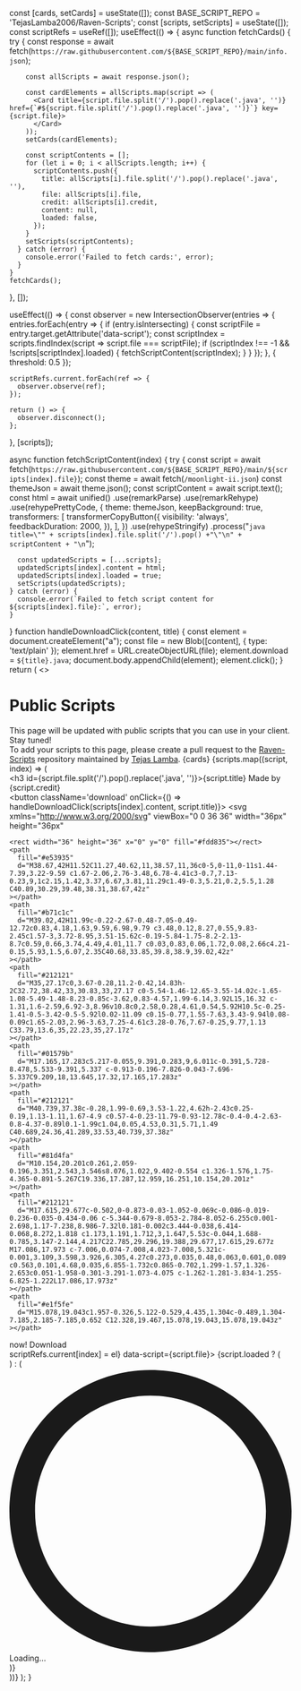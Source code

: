 
  const [cards, setCards] = useState([]);
  const BASE_SCRIPT_REPO = 'TejasLamba2006/Raven-Scripts';
  const [scripts, setScripts] = useState([]);
  const scriptRefs = useRef([]);
  useEffect(() => {
    async function fetchCards() {
      try {
        const response = await fetch(`https://raw.githubusercontent.com/${BASE_SCRIPT_REPO}/main/info.json`);

        const allScripts = await response.json();

        const cardElements = allScripts.map(script => (
          <Card title={script.file.split('/').pop().replace('.java', '')} href={`#${script.file.split('/').pop().replace('.java', '')}`} key={script.file}>
          </Card>
        ));
        setCards(cardElements);

        const scriptContents = [];
        for (let i = 0; i < allScripts.length; i++) {
          scriptContents.push({
            title: allScripts[i].file.split('/').pop().replace('.java', ''),
            file: allScripts[i].file,
            credit: allScripts[i].credit,
            content: null,
            loaded: false,
          });
        }
        setScripts(scriptContents);
      } catch (error) {
        console.error('Failed to fetch cards:', error);
      }
    }
    fetchCards();
  }, []);

  useEffect(() => {
    const observer = new IntersectionObserver(entries => {
      entries.forEach(entry => {
        if (entry.isIntersecting) {
          const scriptFile = entry.target.getAttribute('data-script');
          const scriptIndex = scripts.findIndex(script => script.file === scriptFile);
          if (scriptIndex !== -1 && !scripts[scriptIndex].loaded) {
            fetchScriptContent(scriptIndex);
          }
        }
      });
    }, { threshold: 0.5 });

    scriptRefs.current.forEach(ref => {
      observer.observe(ref);
    });

    return () => {
      observer.disconnect();
    };
  }, [scripts]);

  async function fetchScriptContent(index) {
    try {
      const script = await fetch(`https://raw.githubusercontent.com/${BASE_SCRIPT_REPO}/main/${scripts[index].file}`);
                const theme = await fetch(`/moonlight-ii.json`)
          const themeJson = await theme.json();
      const scriptContent = await script.text();
      const html = await unified()
        .use(remarkParse)
        .use(remarkRehype)
        .use(rehypePrettyCode, {
          theme: themeJson,
          keepBackground: true,
          transformers: [
            transformerCopyButton({
              visibility: 'always',
              feedbackDuration: 2000,
            }),
          ],
        })
        .use(rehypeStringify)
        .process("```java title=\"" + scripts[index].file.split('/').pop() +"\"\n" + scriptContent + "\n```");

      const updatedScripts = [...scripts];
      updatedScripts[index].content = html;
      updatedScripts[index].loaded = true;
      setScripts(updatedScripts);
    } catch (error) {
      console.error(`Failed to fetch script content for ${scripts[index].file}:`, error);
    }
  }
function handleDownloadClick(content, title) {
    const element = document.createElement("a");
    const file = new Blob([content], { type: 'text/plain' });
    element.href = URL.createObjectURL(file);
    element.download = `${title}.java`;
    document.body.appendChild(element);
    element.click();
  }
  return (
    <>
      <h1>Public Scripts</h1>
      <Callout type="info">
        This page will be updated with public scripts that you can use in your client. Stay tuned!
      </Callout>
      <br/>
      To add your scripts to this page, please create a pull request to the <a href="https://github.com/TejasLamba2006/Raven-Scripts">Raven-Scripts</a> repository maintained by <a href="https://github.com/TejasLamba2006">Tejas Lamba</a>.
      <Cards>
        {cards}
      </Cards>
      {scripts.map((script, index) => (
        <div key={script.file}>
          <h3 id={script.file.split('/').pop().replace('.java', '')}>{script.title}</h3>
          Made by <span className="bg-green-100 text-green-800 text-sm font-medium me-2 px-2.5 py-0.5 rounded dark:bg-green-900 dark:text-green-300">{script.credit}</span>
          <br />
          <button className='download' onClick={() => handleDownloadClick(scripts[index].content, script.title)}>
  <svg
    xmlns="http://www.w3.org/2000/svg"
    viewBox="0 0 36 36"
    width="36px"
    height="36px"
  >
    <rect width="36" height="36" x="0" y="0" fill="#fdd835"></rect>
    <path
      fill="#e53935"
      d="M38.67,42H11.52C11.27,40.62,11,38.57,11,36c0-5,0-11,0-11s1.44-7.39,3.22-9.59 c1.67-2.06,2.76-3.48,6.78-4.41c3-0.7,7.13-0.23,9,1c2.15,1.42,3.37,6.67,3.81,11.29c1.49-0.3,5.21,0.2,5.5,1.28 C40.89,30.29,39.48,38.31,38.67,42z"
    ></path>
    <path
      fill="#b71c1c"
      d="M39.02,42H11.99c-0.22-2.67-0.48-7.05-0.49-12.72c0.83,4.18,1.63,9.59,6.98,9.79 c3.48,0.12,8.27,0.55,9.83-2.45c1.57-3,3.72-8.95,3.51-15.62c-0.19-5.84-1.75-8.2-2.13-8.7c0.59,0.66,3.74,4.49,4.01,11.7 c0.03,0.83,0.06,1.72,0.08,2.66c4.21-0.15,5.93,1.5,6.07,2.35C40.68,33.85,39.8,38.9,39.02,42z"
    ></path>
    <path
      fill="#212121"
      d="M35,27.17c0,3.67-0.28,11.2-0.42,14.83h-2C32.72,38.42,33,30.83,33,27.17 c0-5.54-1.46-12.65-3.55-14.02c-1.65-1.08-5.49-1.48-8.23-0.85c-3.62,0.83-4.57,1.99-6.14,3.92L15,16.32 c-1.31,1.6-2.59,6.92-3,8.96v10.8c0,2.58,0.28,4.61,0.54,5.92H10.5c-0.25-1.41-0.5-3.42-0.5-5.92l0.02-11.09 c0.15-0.77,1.55-7.63,3.43-9.94l0.08-0.09c1.65-2.03,2.96-3.63,7.25-4.61c3.28-0.76,7.67-0.25,9.77,1.13 C33.79,13.6,35,22.23,35,27.17z"
    ></path>
    <path
      fill="#01579b"
      d="M17.165,17.283c5.217-0.055,9.391,0.283,9,6.011c-0.391,5.728-8.478,5.533-9.391,5.337 c-0.913-0.196-7.826-0.043-7.696-5.337C9.209,18,13.645,17.32,17.165,17.283z"
    ></path>
    <path
      fill="#212121"
      d="M40.739,37.38c-0.28,1.99-0.69,3.53-1.22,4.62h-2.43c0.25-0.19,1.13-1.11,1.67-4.9 c0.57-4-0.23-11.79-0.93-12.78c-0.4-0.4-2.63-0.8-4.37-0.89l0.1-1.99c1.04,0.05,4.53,0.31,5.71,1.49 C40.689,24.36,41.289,33.53,40.739,37.38z"
    ></path>
    <path
      fill="#81d4fa"
      d="M10.154,20.201c0.261,2.059-0.196,3.351,2.543,3.546s8.076,1.022,9.402-0.554 c1.326-1.576,1.75-4.365-0.891-5.267C19.336,17.287,12.959,16.251,10.154,20.201z"
    ></path>
    <path
      fill="#212121"
      d="M17.615,29.677c-0.502,0-0.873-0.03-1.052-0.069c-0.086-0.019-0.236-0.035-0.434-0.06 c-5.344-0.679-8.053-2.784-8.052-6.255c0.001-2.698,1.17-7.238,8.986-7.32l0.181-0.002c3.444-0.038,6.414-0.068,8.272,1.818 c1.173,1.191,1.712,3,1.647,5.53c-0.044,1.688-0.785,3.147-2.144,4.217C22.785,29.296,19.388,29.677,17.615,29.677z M17.086,17.973 c-7.006,0.074-7.008,4.023-7.008,5.321c-0.001,3.109,3.598,3.926,6.305,4.27c0.273,0.035,0.48,0.063,0.601,0.089 c0.563,0.101,4.68,0.035,6.855-1.732c0.865-0.702,1.299-1.57,1.326-2.653c0.051-1.958-0.301-3.291-1.073-4.075 c-1.262-1.281-3.834-1.255-6.825-1.222L17.086,17.973z"
    ></path>
    <path
      fill="#e1f5fe"
      d="M15.078,19.043c1.957-0.326,5.122-0.529,4.435,1.304c-0.489,1.304-7.185,2.185-7.185,0.652 C12.328,19.467,15.078,19.043,15.078,19.043z"
    ></path>
  </svg>
  <span className="now">now!</span>
  <span className="play">Download</span>
</button>
          <div ref={el => scriptRefs.current[index] = el} data-script={script.file}>
            {script.loaded ? (
              <div dangerouslySetInnerHTML={{ __html: String(script.content) }} />
            ) : (
              <div style={{ display: 'flex', justifyContent: 'center', alignItems: 'center', minHeight: '200px' }}>
                <div role="status">
                  <svg aria-hidden="true" classNameName="w-8 h-8 text-gray-200 animate-spin dark:text-gray-600 fill-customGreen" viewBox="0 0 100 101" fill="none" xmlns="http://www.w3.org/2000/svg">
                    <path d="M100 50.5908C100 78.2051 77.6142 100.591 50 100.591C22.3858 100.591 0 78.2051 0 50.5908C0 22.9766 22.3858 0.59082 50 0.59082C77.6142 0.59082 100 22.9766 100 50.5908ZM9.08144 50.5908C9.08144 73.1895 27.4013 91.5094 50 91.5094C72.5987 91.5094 90.9186 73.1895 90.9186 50.5908C90.9186 27.9921 72.5987 9.67226 50 9.67226C27.4013 9.67226 9.08144 27.9921 9.08144 50.5908Z" fill="currentColor" />
                    <path d="M93.9676 39.0409C96.393 38.4038 97.8624 35.9116 97.0079 33.5539C95.2932 28.8227 92.871 24.3692 89.8167 20.348C85.8452 15.1192 80.8826 10.7238 75.2124 7.41289C69.5422 4.10194 63.2754 1.94025 56.7698 1.05124C51.7666 0.367541 46.6976 0.446843 41.7345 1.27873C39.2613 1.69328 37.813 4.19778 38.4501 6.62326C39.0873 9.04874 41.5694 10.4717 44.0505 10.1071C47.8511 9.54855 51.7191 9.52689 55.5402 10.0491C60.8642 10.7766 65.9928 12.5457 70.6331 15.2552C75.2735 17.9648 79.3347 21.5619 82.5849 25.841C84.9175 28.9121 86.7997 32.2913 88.1811 35.8758C89.083 38.2158 91.5421 39.6781 93.9676 39.0409Z" fill="currentFill" />
                  </svg>
                  <span classNameName="sr-only">Loading...</span>
                </div>
              </div>
            )}
          </div>
        </div>
      ))}
    </>
  );
}

